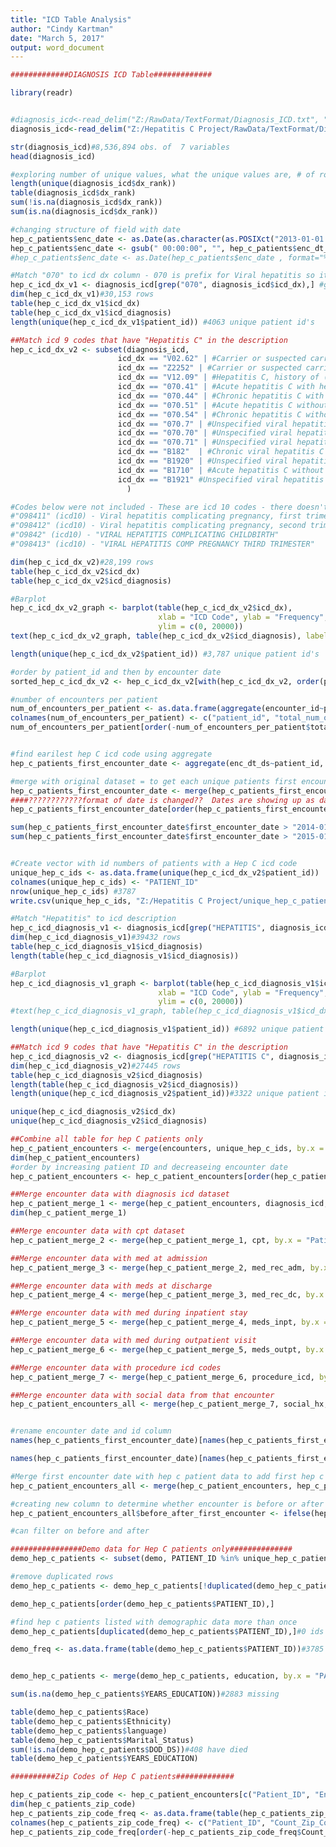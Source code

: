 ---
title: "ICD Table Analysis"
author: "Cindy Kartman"
date: "March 5, 2017"
output: word_document
---

```{r}
#############DIAGNOSIS ICD Table#############

library(readr)


#diagnosis_icd<-read_delim("Z:/RawData/TextFormat/Diagnosis_ICD.txt", "|", escape_double = FALSE, trim_ws = TRUE)
diagnosis_icd<-read_delim("Z:/Hepatitis C Project/RawData/TextFormat/Diagnosis_ICD.txt", "|", escape_double = FALSE, trim_ws = TRUE)#Cindy's data path

str(diagnosis_icd)#8,536,894 obs. of  7 variables
head(diagnosis_icd)

#exploring number of unique values, what the unique values are, # of rows with values it and the # of rows with NA's
length(unique(diagnosis_icd$dx_rank))
table(diagnosis_icd$dx_rank)
sum(!is.na(diagnosis_icd$dx_rank))
sum(is.na(diagnosis_icd$dx_rank))

#changing structure of field with date
hep_c_patients$enc_date <- as.Date(as.character(as.POSIXct("2013-01-01 07:00")))
hep_c_patients$enc_date <- gsub(" 00:00:00", "", hep_c_patients$enc_dt_ds)
#hep_c_patients$enc_date <- as.Date(hep_c_patients$enc_date , format="%Y-%m-%d")

#Match "070" to icd dx column - 070 is prefix for Viral hepatitis so it includes all types of Hep C and it picks up other unrelated icd codes with "070" within
hep_c_icd_dx_v1 <- diagnosis_icd[grep("070", diagnosis_icd$icd_dx),] #grep search for matches to "070" within each element of a character vector:
dim(hep_c_icd_dx_v1)#30,153 rows
table(hep_c_icd_dx_v1$icd_dx)
table(hep_c_icd_dx_v1$icd_diagnosis)
length(unique(hep_c_icd_dx_v1$patient_id)) #4063 unique patient id's
```

```{r}
##Match icd 9 codes that have "Hepatitis C" in the description
hep_c_icd_dx_v2 <- subset(diagnosis_icd, 
                        icd_dx == "V02.62" | #Carrier or suspected carrier of Hep C (icd9)
                        icd_dx == "Z2252" | #Carrier or suspected carrier of Hep C (icd10)
                        icd_dx == "V12.09" | #Hepatitis C, history of (icd9)
                        icd_dx == "070.41" | #Acute hepatitis C with hepatic coma (icd9)
                        icd_dx == "070.44" | #Chronic hepatitis C with hepatic coma (icd9)
                        icd_dx == "070.51" | #Acute hepatitis C without mention of hepatic coma (icd9)
                        icd_dx == "070.54" | #Chronic hepatitis C without mention of hepatic coma; reat that it can be used as hep c in remission (icd9)
                        icd_dx == "070.7" | #Unspecified viral hepatitis C (icd9)
                        icd_dx == "070.70" | #Unspecified viral hepatitis C without hepatic coma (icd9)
                        icd_dx == "070.71" | #Unspecified viral hepatitis C with hepatic coma (icd9)
                        icd_dx == "B182"  | #Chronic viral hepatitis C (icd10)
                        icd_dx == "B1920" | #Unspecified viral hepatitis C without hepatic coma (icd10)
                        icd_dx == "B1710" | #Acute hepatitis C without hepatic coma (icd10)
                        icd_dx == "B1921" #Unspecified viral hepatitis C with hepatic coma (icd10)
                          )

#Codes below were not included - These are icd 10 codes - there doesn't seem to be specific Hep C codes during pregnancy for icd 9
#"O98411" (icd10) - Viral hepatitis complicating pregnancy, first trimester
#"O98412" (icd10) - Viral hepatitis complicating pregnancy, second trimester
#"O9842" (icd10) - "VIRAL HEPATITIS COMPLICATING CHILDBIRTH"  
#"O98413" (icd10) - "VIRAL HEPATITIS COMP PREGNANCY THIRD TRIMESTER" 

dim(hep_c_icd_dx_v2)#28,199 rows
table(hep_c_icd_dx_v2$icd_dx)
table(hep_c_icd_dx_v2$icd_diagnosis)

#Barplot
hep_c_icd_dx_v2_graph <- barplot(table(hep_c_icd_dx_v2$icd_dx), 
                                 xlab = "ICD Code", ylab = "Frequency", main = "# of Times ICD Code Appears in ICD Table",
                                 ylim = c(0, 20000))
text(hep_c_icd_dx_v2_graph, table(hep_c_icd_dx_v2$icd_diagnosis), labels = table(hep_c_icd_dx_v2$icd_diagnosis), pos = 3)

length(unique(hep_c_icd_dx_v2$patient_id)) #3,787 unique patient id's

#order by patient_id and then by encounter date
sorted_hep_c_icd_dx_v2 <- hep_c_icd_dx_v2[with(hep_c_icd_dx_v2, order(patient_id, enc_dt_ds)),]

#number of encounters per patient
num_of_encounters_per_patient <- as.data.frame(aggregate(encounter_id~patient_id, data = hep_c_icd_dx_v2, FUN = length))
colnames(num_of_encounters_per_patient) <- c("patient_id", "total_num_of_encounters")
num_of_encounters_per_patient[order(-num_of_encounters_per_patient$total_num_of_encounters),]#sort with most encounters on top


#find earilest hep C icd code using aggregate 
hep_c_patients_first_encounter_date <- aggregate(enc_dt_ds~patient_id,  data = hep_c_icd_dx_v2, min)

#merge with original dataset = to get each unique patients first encounter info
hep_c_patients_first_encounter_date <- merge(hep_c_patients_first_encounter_date, hep_c_icd_dx_v2)
####????????????format of date is changed??  Dates are showing up as date and time and date seems to be shifted by one day as if it was rounding up before??????????
hep_c_patients_first_encounter_date[order(hep_c_patients_first_encounter_date$patient_id),]

sum(hep_c_patients_first_encounter_date$first_encounter_date > "2014-01-01")#1558 patients whose first hep c encounter was after 01-01-2014
sum(hep_c_patients_first_encounter_date$first_encounter_date > "2015-01-01")#924 patients whose first hep c encounter was after 01-01-2015


#Create vector with id numbers of patients with a Hep C icd code
unique_hep_c_ids <- as.data.frame(unique(hep_c_icd_dx_v2$patient_id))
colnames(unique_hep_c_ids) <- "PATIENT_ID"
nrow(unique_hep_c_ids) #3787
write.csv(unique_hep_c_ids, "Z:/Hepatitis C Project/unique_hep_c_patient_ids.csv")
```

```{r}
#Match "Hepatitis" to icd description
hep_c_icd_diagnosis_v1 <- diagnosis_icd[grep("HEPATITIS", diagnosis_icd$icd_diagnosis),]#grep search for matches to "Hepatitis within each element of a character vector:
dim(hep_c_icd_diagnosis_v1)#39432 rows
table(hep_c_icd_diagnosis_v1$icd_diagnosis)
length(table(hep_c_icd_diagnosis_v1$icd_diagnosis))

#Barplot
hep_c_icd_diagnosis_v1_graph <- barplot(table(hep_c_icd_diagnosis_v1$icd_dx), 
                                 xlab = "ICD Code", ylab = "Frequency", main = "# of Times ICD Code Appears in ICD Table", cex.names = .5, 
                                 ylim = c(0, 20000))
#text(hep_c_icd_diagnosis_v1_graph, table(hep_c_icd_diagnosis_v1$icd_dx), labels = table(hep_c_icd_diagnosis_v1$icd_dx), cex = .5, pos = 3)

length(unique(hep_c_icd_diagnosis_v1$patient_id)) #6892 unique patient id's
```

```{r}
##Match icd 9 codes that have "Hepatitis C" in the description
hep_c_icd_diagnosis_v2 <- diagnosis_icd[grep("HEPATITIS C", diagnosis_icd$icd_diagnosis),]  #grep search for matches to "Hepatitis C"" within each element of a character vector:
dim(hep_c_icd_diagnosis_v2)#27445 rows
table(hep_c_icd_diagnosis_v2$icd_diagnosis)
length(table(hep_c_icd_diagnosis_v2$icd_diagnosis))
length(unique(hep_c_icd_diagnosis_v2$patient_id))#3322 unique patient id's

unique(hep_c_icd_diagnosis_v2$icd_dx)
unique(hep_c_icd_diagnosis_v2$icd_diagnosis)
```


```{r}
##Combine all table for hep C patients only
hep_c_patient_encounters <- merge(encounters, unique_hep_c_ids, by.x = "Patient_ID", by.y = "PATIENT_ID", all.x = FALSE, all.y = TRUE)
dim(hep_c_patient_encounters)
#order by increasing patient ID and decreaseing encounter date
hep_c_patient_encounters <- hep_c_patient_encounters[order(hep_c_patient_encounters$Patient_ID, hep_c_patient_encounters$Enc_DT_DS),]

##Merge encounter data with diagnosis icd dataset
hep_c_patient_merge_1 <- merge(hep_c_patient_encounters, diagnosis_icd, by.x = "Patient_ID", by.y = "patient_id", all.x = TRUE, all.y = FALSE)
dim(hep_c_patient_merge_1)

##Merge encounter data with cpt dataset
hep_c_patient_merge_2 <- merge(hep_c_patient_merge_1, cpt, by.x = "Patient_ID", all.x = TRUE, all.y = FALSE)

##Merge encounter data with med at admission
hep_c_patient_merge_3 <- merge(hep_c_patient_merge_2, med_rec_adm, by.x = "Patient_ID",all.x = TRUE, all.y = FALSE)

##Merge encounter data with meds at discharge
hep_c_patient_merge_4 <- merge(hep_c_patient_merge_3, med_rec_dc, by.x = "Patient_ID", all.x = TRUE, all.y = FALSE)

##Merge encounter data with med during inpatient stay
hep_c_patient_merge_5 <- merge(hep_c_patient_merge_4, meds_inpt, by.x = "Patient_ID", all.x = TRUE, all.y = FALSE)

##Merge encounter data with med during outpatient visit
hep_c_patient_merge_6 <- merge(hep_c_patient_merge_5, meds_outpt, by.x = "Patient_ID", all.x = TRUE, all.y = FALSE)

##Merge encounter data with procedure icd codes
hep_c_patient_merge_7 <- merge(hep_c_patient_merge_6, procedure_icd, by.x = "Patient_ID", all.x = TRUE, all.y = FALSE)

##Merge encounter data with social data from that encounter
hep_c_patient_encounters_all <- merge(hep_c_patient_merge_7, social_hx, by = "Patient_ID", all.x = TRUE, all.y = FALSE)



```
```{r}
#rename encounter date and id column
names(hep_c_patients_first_encounter_date)[names(hep_c_patients_first_encounter_date) == "enc_dt_ds"] <- "first_encounter_date"

names(hep_c_patients_first_encounter_date)[names(hep_c_patients_first_encounter_date) == "encounter_id"] <- "first_encounter_id"

#Merge first encounter date with hep c patient data to add first hep c encounter date and id  
hep_c_patient_encounters_all <- merge(hep_c_patient_encounters, hep_c_patients_first_encounter_date [, c("patient_id", "first_encounter_date", "first_encounter_id")], by.x = "Patient_ID", by.y = "patient_id", all.x = TRUE, all.y = FALSE)

#creating new column to determine whether encounter is before or after first hep c encounter
hep_c_patient_encounters_all$before_after_first_encounter <- ifelse(hep_c_patient_encounters_all$Enc_DT_DS >= hep_c_patient_encounters_all$first_encounter_date, "after", "before")

#can filter on before and after
```

```{r}
################Demo data for Hep C patients only##############
demo_hep_c_patients <- subset(demo, PATIENT_ID %in% unique_hep_c_patient_ids$PATIENT_ID) #3785 rows

#remove duplicated rows
demo_hep_c_patients <- demo_hep_c_patients[!duplicated(demo_hep_c_patients),] #3785 rows

demo_hep_c_patients[order(demo_hep_c_patients$PATIENT_ID),]

#find hep c patients listed with demographic data more than once
demo_hep_c_patients[duplicated(demo_hep_c_patients$PATIENT_ID),]#0 ids

demo_freq <- as.data.frame(table(demo_hep_c_patients$PATIENT_ID))#3785 unique id's


demo_hep_c_patients <- merge(demo_hep_c_patients, education, by.x = "PATIENT_ID", by.y = "PATIENT_ID", all.x = TRUE, all.y = FALSE)

sum(is.na(demo_hep_c_patients$YEARS_EDUCATION))#2883 missing

table(demo_hep_c_patients$Race)
table(demo_hep_c_patients$Ethnicity)
table(demo_hep_c_patients$language)
table(demo_hep_c_patients$Marital_Status)
sum(!is.na(demo_hep_c_patients$DOD_DS))#408 have died
table(demo_hep_c_patients$YEARS_EDUCATION)
```

```{r}
##########Zip Codes of Hep C patients#############

hep_c_patients_zip_code <- hep_c_patient_encounters[c("Patient_ID", "Encounter_ID", "Pat_Enc_Csn_ID_DID", "Enc_DT_DS", "Zip_Code_DID")]
dim(hep_c_patients_zip_code)
hep_c_patients_zip_code_freq <- as.data.frame(table(hep_c_patients_zip_code$Patient_ID))
colnames(hep_c_patients_zip_code_freq) <- c("Patient_ID", "Count_Zip_Code")
hep_c_patients_zip_code_freq[order(-hep_c_patients_zip_code_freq$Count_Zip_Code),]

```

